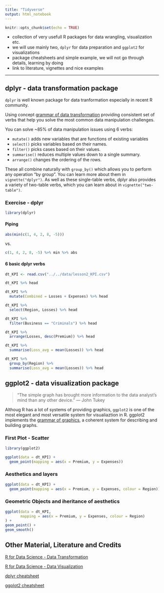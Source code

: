 ```yaml
---
title: "Tidyverse"
output: html_notebook
---
```


```r
knitr::opts_chunk$set(echo = TRUE)
```

* collection of very usefull R packages for data wrangling, visualization etc. 
* we will use mainly two, `dplyr` for data preparation and `ggplot2` for visualizations
* package cheatsheets and simple example, we will not go through details, learning by doing
* link to literature, vignettes and nice examples

-------------------------------

## dplyr - data transformation package
`dplyr` is well known package for data tranformation especially in recent R community.

Using concept [grammar of data transformation](https://rstudio-pubs-static.s3.amazonaws.com/153547_3a8e24d4ceeb4868a5f22e70641e8165.html#/) providing consistent set of verbs that help you solve the most common data manipulation challenges.

You can solve ~85% of data manipulation issues using 6 verbs:

-   `mutate()` adds new variables that are functions of existing variables
-   `select()` picks variables based on their names.
-   `filter()` picks cases based on their values.
-   `summarise()` reduces multiple values down to a single summary.
-   `arrange()` changes the ordering of the rows.

These all combine naturally with `group_by()` which allows you to perform any operation "by group". You can learn more about them in `vignette("dplyr")`. As well as these single-table verbs, dplyr also provides a variety of two-table verbs, which you can learn about in `vignette("two-table")`.

### Exercise - dplyr
```r
library(dplyr)
```

#### Piping
```r
abs(min(c(1, 4, 2, 8, -5)))
```

vs.
```r
c(1, 4, 2, 8, -5) %>% min %>% abs
```
#### 6 basic dplyr verbs
```r
dt_KPI <- read.csv("../../data/lesson2_KPI.csv")

dt_KPI %>% head
```

```r
dt_KPI %>% 
  mutate(Combined = Losses + Expenses) %>% head
```

```r
dt_KPI %>% 
  select(Region, Losses) %>% head
```

```r
dt_KPI %>% 
  filter(Business == "Criminals") %>% head
```

```r
dt_KPI %>% 
  arrange(Losses, desc(Premium)) %>% head
```

```r
dt_KPI %>% 
  summarise(Loss_avg = mean(Losses)) %>% head
```

```r
dt_KPI %>% 
  group_by(Region) %>% 
  summarise(Loss_avg = mean(Losses)) %>% head
```

## ggplot2 - data visualization package
>“The simple graph has brought more information to the data analyst’s mind than any other device.” — John Tukey

Althoug R has a lot of systems of providing graphics, `ggplot2` is one of the most elegant and most versatile system for visualiaztion in R. ggplot2 implements the [grammar of graphics](http://vita.had.co.nz/papers/layered-grammar.html), a coherent system for describing and building graphs.

### First Plot - Scatter
```r
library(ggplot2)

ggplot(data = dt_KPI) +
  geom_point(mapping = aes(x = Premium, y = Expenses))
```

### Aesthetics and layers
```r
ggplot(data = dt_KPI) +
  geom_point(mapping = aes(x = Premium, y = Expenses, colour = Region))
```

### Geometric Objects and iheritance of aesthetics
```r
ggplot(data = dt_KPI,
       mapping = aes(x = Premium, y = Expenses, colour = Region)
) +
geom_point() +
geom_smooth()
```

## Other Material, Literature and Credits
[R for Data Science - Data Transformation](http://r4ds.had.co.nz/transform.html#introduction-2)

[R for Data Science - Data Visualization](http://r4ds.had.co.nz/data-visualisation.html)


[dplyr cheatsheet](https://github.com/rstudio/cheatsheets/raw/master/data-transformation.pdf)

[ggplot2 cheatsheet](https://github.com/rstudio/cheatsheets/raw/master/data-visualization-2.1.pdf)
